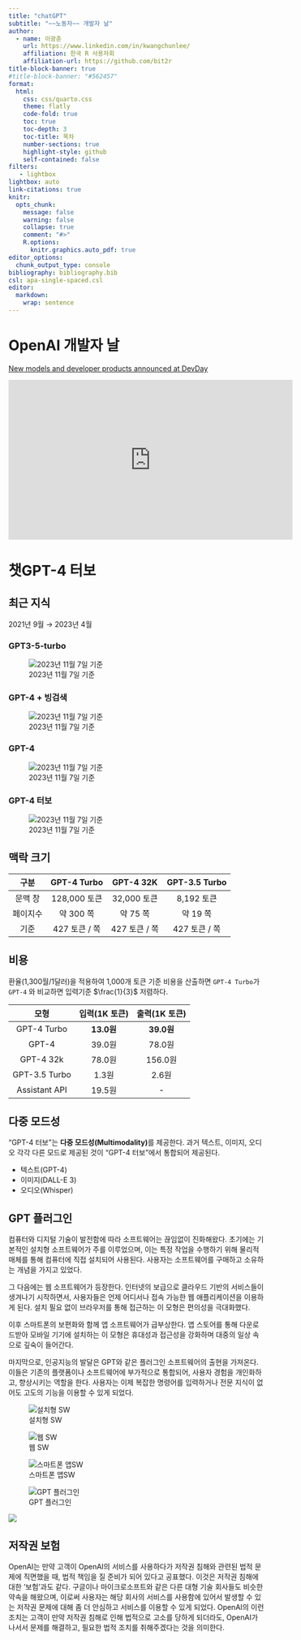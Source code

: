```yaml
---
title: "chatGPT"
subtitle: "~~노동자~~ 개발자 날"
author:
  - name: 이광춘
    url: https://www.linkedin.com/in/kwangchunlee/
    affiliation: 한국 R 사용자회
    affiliation-url: https://github.com/bit2r
title-block-banner: true
#title-block-banner: "#562457"
format:
  html:
    css: css/quarto.css
    theme: flatly
    code-fold: true
    toc: true
    toc-depth: 3
    toc-title: 목차
    number-sections: true
    highlight-style: github    
    self-contained: false
filters:
   - lightbox
lightbox: auto
link-citations: true
knitr:
  opts_chunk: 
    message: false
    warning: false
    collapse: true
    comment: "#>" 
    R.options:
      knitr.graphics.auto_pdf: true
editor_options: 
  chunk_output_type: console
bibliography: bibliography.bib
csl: apa-single-spaced.csl    
editor: 
  markdown: 
    wrap: sentence
---
```


# OpenAI 개발자 날

[[New models and developer products announced at DevDay](https://openai.com/blog/new-models-and-developer-products-announced-at-devday)]{.aside}


<iframe width="560" height="315" src="https://www.youtube.com/embed/U9mJuUkhUzk?si=92ZTbuZUuL8wZwUW" title="YouTube video player" frameborder="0" allow="accelerometer; autoplay; clipboard-write; encrypted-media; gyroscope; picture-in-picture; web-share" allowfullscreen>

</iframe>

# 챗GPT-4 터보

## 최근 지식

2021년 9월 → 2023년 4월

::: panel-tabset
### GPT3-5-turbo

![2023년 11월 7일 기준](images/chatGPT4_turbo/gpt_3_5_turbo.jpg)

### GPT-4 + 빙검색

![2023년 11월 7일 기준](images/chatGPT4_turbo/gpt_4_bing.jpg)

### GPT-4

![2023년 11월 7일 기준](images/chatGPT4_turbo/gpt_4.jpg)

### GPT-4 터보

![2023년 11월 7일 기준](images/chatGPT4_turbo/gpt_4_turbo.jpg)
:::

## 맥락 크기

|   구분   |  GPT-4 Turbo  | GPT-4 32K | GPT-3.5 Turbo |
|:--------:|:-------------:|:-------------:|:-------------:|
| 문맥 창  | 128,000 토큰  |  32,000 토큰  |  8,192 토큰   |
| 페이지수 |   약 300 쪽   |   약 75 쪽    |   약 19 쪽    |
|   기준   | 427 토큰 / 쪽 | 427 토큰 / 쪽 | 427 토큰 / 쪽 |

## 비용

환율(1,300월/1달러)을 적용하여 1,000개 토큰 기준 비용을 산출하면 `GPT-4 Turbo`가 `GPT-4` 와 비교하면 입력기준 $\frac{1}{3}$ 저렴하다.

|     모형      | 입력(1K 토큰) | 출력(1K 토큰) |
|:-------------:|:--------------------:|:--------------------:|
|  GPT-4 Turbo  |   **13.0원**        |       **39.0원**    |
|     GPT-4     |       39.0원        |       78.0원        |
|   GPT-4 32k   |       78.0원        |       156.0원       |
| GPT-3.5 Turbo |        1.3원        |        2.6원        |
| Assistant API |       19.5원        |          \-          |

## 다중 모드성

"GPT-4 터보"는 **다중 모드성(Multimodality)**를 제공한다. 과거 텍스트, 이미지, 오디오 각각 다른 모드로 제공된 것이 "GPT-4 터보"에서 통합되어 제공된다.

- 텍스트(GPT-4)
- 이미지(DALL-E 3)
- 오디오(Whisper)

## GPT 플러그인

컴퓨터와 디지털 기술이 발전함에 따라 소프트웨어는 끊임없이 진화해왔다. 초기에는 기본적인 설치형 소프트웨어가 주를 이루었으며, 이는 특정 작업을 수행하기 위해 물리적 매체를 통해 컴퓨터에 직접 설치되어 사용된다. 사용자는 소프트웨어를 구매하고 소유하는 개념을 가지고 있었다. 

그 다음에는 웹 소프트웨어가 등장한다. 인터넷의 보급으로 클라우드 기반의 서비스들이 생겨나기 시작하면서, 사용자들은 언제 어디서나 접속 가능한 웹 애플리케이션을 이용하게 된다. 설치 필요 없이 브라우저를 통해 접근하는 이 모형은 편의성을 극대화했다.

이후 스마트폰의 보편화와 함께 앱 소프트웨어가 급부상한다. 앱 스토어를 통해 다운로드받아 모바일 기기에 설치하는 이 모형은 휴대성과 접근성을 강화하며 대중의 일상 속으로 깊숙이 들어간다.

마지막으로, 인공지능의 발달은 GPT와 같은 플러그인 소프트웨어의 출현을 가져온다. 이들은 기존의 플랫폼이나 소프트웨어에 부가적으로 통합되어, 사용자 경험을 개인화하고, 향상시키는 역할을 한다. 사용자는 이제 복잡한 명령어를 입력하거나 전문 지식이 없어도 고도의 기능을 이용할 수 있게 되었다.


:::{layout-nrow="1"}

![설치형 SW](images/chatGPT4_turbo/plugins_01_disk.png)

![웹 SW](images/chatGPT4_turbo/plugins_02_web.jpg.png)

![스마트폰 앱SW](images/chatGPT4_turbo/plugins_03_app.png)


![GPT 플러그인](images/chatGPT4_turbo/plugins_04_gpt.png)

:::

![](images/chatGPT4_turbo/openai_ecosystem.png)

## 저작권 보험

OpenAI는 만약 고객이 OpenAI의 서비스를 사용하다가 저작권 침해와 관련된 법적 문제에 직면했을 때, 법적 책임을 질 준비가 되어 있다고 공표했다. 이것은 저작권 침해에 대한 '보험'과도 같다. 구글이나 마이크로소프트와 같은 다른 대형 기술 회사들도 비슷한 약속을 해왔으며, 이로써 사용자는 해당 회사의 서비스를 사용함에 있어서 발생할 수 있는 저작권 문제에 대해 좀 더 안심하고 서비스를 이용할 수 있게 되었다. OpenAI의 이런 조치는 고객이 만약 저작권 침해로 인해 법적으로 고소를 당하게 되더라도, OpenAI가 나서서 문제를 해결하고, 필요한 법적 조치를 취해주겠다는 것을 의미한다.

